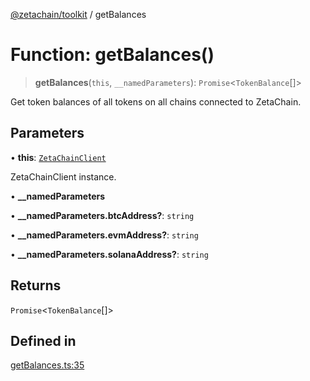 [@zetachain/toolkit](/src/pages/developers/frontend/toolkit/index.mdx) / getBalances

# Function: getBalances()

> **getBalances**(`this`, `__namedParameters`): `Promise`\<`TokenBalance`[]\>

Get token balances of all tokens on all chains connected to ZetaChain.

## Parameters

• **this**: [`ZetaChainClient`](toolkit/Class.ZetaChainClient.md)

ZetaChainClient instance.

• **\_\_namedParameters**

• **\_\_namedParameters.btcAddress?**: `string`

• **\_\_namedParameters.evmAddress?**: `string`

• **\_\_namedParameters.solanaAddress?**: `string`

## Returns

`Promise`\<`TokenBalance`[]\>

## Defined in

[getBalances.ts:35](https://github.com/zeta-chain/toolkit/blob/542ef856894da0ed38ef2a757d2c0d70c2bb020d/packages/client/src/getBalances.ts#L35)
